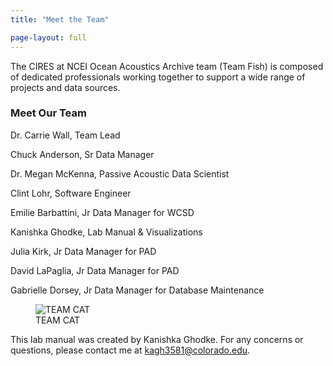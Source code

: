 ```yaml
---
title: "Meet the Team"

page-layout: full
---
```


The CIRES at NCEI Ocean Acoustics Archive team (Team Fish) is composed of dedicated professionals working together to support a wide range of projects and data sources.

### Meet Our Team

Dr. Carrie Wall, Team Lead

Chuck Anderson, Sr Data Manager

Dr. Megan McKenna, Passive Acoustic Data Scientist

Clint Lohr, Software Engineer

Emilie Barbattini, Jr Data Manager for WCSD

Kanishka Ghodke, Lab Manual & Visualizations

Julia Kirk, Jr Data Manager for PAD

David LaPaglia, Jr Data Manager for PAD

Gabrielle Dorsey, Jr Data Manager for Database Maintenance


![TEAM CAT](../Images/TeamFish-3.jpg) 




This lab manual was created by Kanishka Ghodke. For any concerns or questions, please contact me at [kagh3581\@colorado.edu](mailto:kagh3581@colorado.edu).
